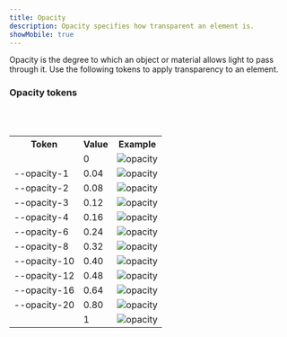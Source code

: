 ```yaml
---
title: Opacity
description: Opacity specifies how transparent an element is.
showMobile: true
---
```



Opacity is the degree to which an object or material allows light to pass through it. Use the following tokens to apply transparency to an element. 

### Opacity tokens
<br />
<br />

<table style={{width: "100%"}}>
  <tbody>
    <tr>
      <th style={{width:"33%", textAlign: "left"}}>Token</th>
      <th style={{width:"33%", textAlign: "left"}}>Value</th>
      <th style={{width:"33%", textAlign: "left"}}>Example</th>
    </tr>
    <tr style={{verticalAlign: "top"}}>
      <td></td>
      <td>0</td>
      <td>
        <img src={opacity0} alt="opacity" />
      </td>
    </tr>
    <tr style={{verticalAlign: "top"}}>
      <td>--opacity-1</td>
      <td>0.04</td>
      <td>
        <img src={opacity4} alt="opacity" />
      </td>
    </tr>
    <tr style={{verticalAlign: "top"}}>
      <td>--opacity-2</td>
      <td>0.08</td>
      <td>
        <img src={opacity8} alt="opacity" />
      </td>
    </tr>
    <tr style={{verticalAlign: "top"}}>
      <td>--opacity-3</td>
      <td>0.12</td>
      <td>
        <img src={opacity12} alt="opacity" />
      </td>
    </tr>
    <tr style={{verticalAlign: "top"}}>
      <td>--opacity-4</td>
      <td>0.16</td>
      <td>
        <img src={opacity16} alt="opacity" />
      </td>
    </tr>
    <tr style={{verticalAlign: "top"}}>
      <td>--opacity-6</td>
      <td>0.24</td>
      <td>
        <img src={opacity24} alt="opacity" />
      </td>
    </tr>
    <tr style={{verticalAlign: "top"}}>
      <td>--opacity-8</td>
      <td>0.32</td>
      <td>
        <img src={opacity32} alt="opacity" />
      </td>
    </tr>
    <tr style={{verticalAlign: "top"}}>
      <td>--opacity-10</td>
      <td>0.40</td>
      <td>
        <img src={opacity40} alt="opacity" />
      </td>
    </tr>
    <tr style={{verticalAlign: "top"}}>
      <td>--opacity-12</td>
      <td>0.48</td>
      <td>
        <img src={opacity48} alt="opacity" />
      </td>
    </tr>
    <tr style={{verticalAlign: "top"}}>
      <td>--opacity-16</td>
      <td>0.64</td>
      <td>
        <img src={opacity64} alt="opacity" />
      </td>
    </tr>
    <tr style={{verticalAlign: "top"}}>
      <td>--opacity-20</td>
      <td>0.80</td>
      <td>
        <img src={opacity80} alt="opacity" />
      </td>
    </tr>
    <tr style={{verticalAlign: "top"}}>
      <td></td>
      <td>1</td>
      <td>
        <img src={opacity1} alt="opacity" />
      </td>
    </tr>
  </tbody>
</table>
<br/>
